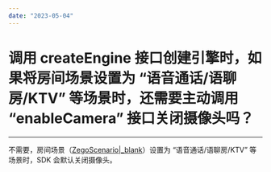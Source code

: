 ```yaml
---
date: "2023-05-04"
---
```

# 调用 createEngine 接口创建引擎时，如果将房间场景设置为 “语音通话/语聊房/KTV” 等场景时，还需要主动调用 “enableCamera” 接口关闭摄像头吗？

- - -

不需要，房间场景（[ZegoScenario\|_blank](/article/api?doc=Express_Video_SDK_API~java_android~enum~ZegoScenario)）设置为 “语音通话/语聊房/KTV” 等场景时，SDK 会默认关闭摄像头。